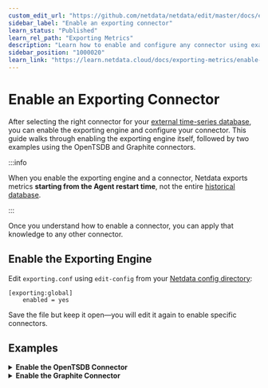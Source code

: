```yaml
---
custom_edit_url: "https://github.com/netdata/netdata/edit/master/docs/exporting-metrics/enable-an-exporting-connector.md"
sidebar_label: "Enable an exporting connector"
learn_status: "Published"
learn_rel_path: "Exporting Metrics"
description: "Learn how to enable and configure any connector using examples to start exporting metrics to external time-series databases in minutes."
sidebar_position: "1000020"
learn_link: "https://learn.netdata.cloud/docs/exporting-metrics/enable-an-exporting-connector"
---
```


# Enable an Exporting Connector

After selecting the right connector for your [external time-series database](/docs/exporting-metrics/exporting-quickstart#supported-databases), you can enable the exporting engine and configure your connector. This guide walks through enabling the exporting engine itself, followed by two examples using the OpenTSDB and Graphite connectors.

:::info

When you enable the exporting engine and a connector, Netdata exports metrics **starting from the Agent restart time**, not the entire [historical database](/docs/netdata-agent/database).

:::

Once you understand how to enable a connector, you can apply that knowledge to any other connector.

## Enable the Exporting Engine

Edit `exporting.conf` using `edit-config` from your [Netdata config directory](/docs/netdata-agent/configuration#edit-configuration-files):

```text
[exporting:global]
    enabled = yes
```

Save the file but keep it open—you will edit it again to enable specific connectors.

## Examples

<details>
<summary><strong>Enable the OpenTSDB Connector</strong></summary>

Use the following configuration as a starting point. Copy and paste it into `exporting.conf`:

```text
[opentsdb:http:my_opentsdb_http_instance]
    enabled = yes
    destination = localhost:4242
```

Replace `my_opentsdb_http_instance` with an instance name of your choice, and change the `destination` setting to the IP address or hostname of your OpenTSDB database.

[Restart your Agent](/docs/netdata-agent/maintenance/service-control) to initiate exporting to your OpenTSDB database. The Netdata Agent continuously exports metrics collected from the moment it starts. You can expect to see data appear in your OpenTSDB database within seconds of restarting the Agent.

Any further configuration is optional, based on your needs and the configuration of your OpenTSDB database. See the [OpenTSDB connector doc](/docs/exporting-metrics/opentsdb) and [exporting engine reference](/docs/exporting-metrics/exporting-reference#configuration-structure) for details.

</details>

<details>
<summary><strong>Enable the Graphite Connector</strong></summary>

Use the following configuration as a starting point. Copy and paste it into `exporting.conf`:

```text
[graphite:netdata]
    enabled = yes
    destination = localhost:2003
```

Replace `netdata` with an instance name of your choice, and change the `destination` setting to the IP address or hostname of your Graphite database.

[Restart your Agent](/docs/netdata-agent/maintenance/service-control) to initiate exporting to your Graphite database. The Netdata Agent continuously exports metrics collected from the moment it starts. You can expect to see data appear in your Graphite database within seconds of restarting the Agent.

Any further configuration is optional, based on your needs and the configuration of your Graphite database. See the [Graphite connector doc](/docs/exporting-metrics/graphite) and [exporting engine reference](/docs/exporting-metrics/exporting-reference#configuration-structure) for details.

</details>
